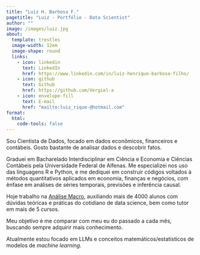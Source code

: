 ```yaml
---
title: "Luiz H. Barbosa F."
pagetitle: "Luiz - Portfólio - Data Scientist"
author: ""
image: /images/luiz.jpg
about:
  template: trestles
  image-width: 12em
  image-shape: round
  links:
    - icon: linkedin
      text: LinkedIn
      href: https://www.linkedin.com/in/luiz-henrique-barbosa-filho/
    - icon: github
      text: Github
      href: https://github.com/Vergiel-a
    - icon: envelope-fill
      text: E-mail
      href: "mailto:luiz_rique-@hotmail.com"
format: 
  html:
    code-tools: false
---
```


Sou Cientista de Dados, focado em dados econômicos, financeiros e contábeis. Gosto bastante de analisar dados e descobrir fatos.

Graduei em Bacharelado Interdisciplinar em Ciência e Economia e Ciências Contábeis pela Universidade Federal de Alfenas. Me especializei nos uso das linguagens R e Python, e me dediquei em construir códigos voltados à métodos quantitativos aplicados em economia, finanças e negócios, com ênfase em análises de séries temporais, previsões e inferência causal.

Hoje trabalho na [Análise Macro](htttps://analisemacro.com.br), auxiliando mais de 4000 alunos com dúvidas teóricas e práticas do cotidiano de data science, bem como tutor em mais de 5 cursos.

Meu objetivo é me comparar com meu eu do passado a cada mês, buscando sempre adquirir mais conhecimento.

Atualmente estou focado em LLMs e conceitos matemáticos/estatísticos de modelos de *machine learning*.
